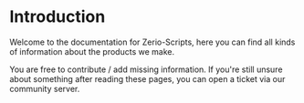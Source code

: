 # Introduction

Welcome to the documentation for Zerio-Scripts, here you can find all kinds of information about the products we make.

You are free to contribute / add missing information. If you're still unsure about something after reading these pages, you can open a ticket via our community server.
